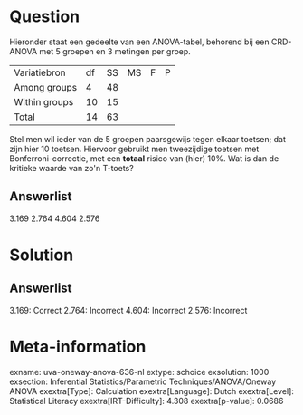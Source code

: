 Question
========

Hieronder staat een gedeelte van een ANOVA-tabel, behorend bij een
CRD-ANOVA met 5 groepen en 3 metingen per groep.

  --------------- ---- ---- ---- --- ---
  Variatiebron    df   SS   MS   F   P
  Among groups    4    48            
  Within groups   10   15            
  Total           14   63            
  --------------- ---- ---- ---- --- ---

Stel men wil ieder van de 5 groepen paarsgewijs tegen elkaar toetsen;
dat zijn hier 10 toetsen. Hiervoor gebruikt men tweezijdige toetsen met
Bonferroni-correctie, met een **totaal** risico van (hier) 10%. Wat is
dan de kritieke waarde van zo\'n T-toets?

Answerlist
----------

3.169
2.764
4.604
2.576

Solution
========

Answerlist
----------

3.169: Correct
2.764: Incorrect
4.604: Incorrect
2.576: Incorrect

Meta-information
================
exname: uva-oneway-anova-636-nl
extype: schoice
exsolution: 1000
exsection: Inferential Statistics/Parametric Techniques/ANOVA/Oneway ANOVA
exextra[Type]: Calculation
exextra[Language]: Dutch
exextra[Level]: Statistical Literacy
exextra[IRT-Difficulty]: 4.308
exextra[p-value]: 0.0686

